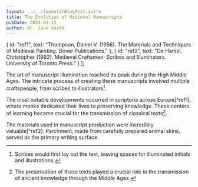 ```yaml
---
layout: ../../layouts/BlogPost.astro
title: The Evolution of Medieval Manuscripts
pubDate: 2024-01-15
author: Dr. Jane Smith
---
```



  {
    id: "ref1",
    text: "Thompson, Daniel V. (1956). The Materials and Techniques of Medieval Painting. Dover Publications."
  },
  {
    id: "ref2",
    text: "De Hamel, Christopher (1992). Medieval Craftsmen: Scribes and Illuminators. University of Toronto Press."
  }
];

The art of manuscript illumination reached its peak during <span className="annotation" data-note="This period spans roughly from the 11th to the 13th centuries">the High Middle Ages</span>. The intricate process of creating these manuscripts involved multiple craftspeople, from scribes to illustrators[^1].

The most notable developments occurred in scriptoria across Europe[^ref1], where monks dedicated their lives to preserving knowledge. These centers of learning became crucial for the transmission of classical texts[^2].

The materials used in manuscript production were incredibly valuable[^ref2]. <span className="annotation" data-note="Parchment was made primarily from sheep, goat, or calf skin">Parchment, made from carefully prepared animal skins, served as the primary writing surface</span>.

<References references={references} />

[^1]: Scribes would first lay out the text, leaving spaces for illuminated initials and illustrations.
[^2]: The preservation of these texts played a crucial role in the transmission of ancient knowledge through the Middle Ages.